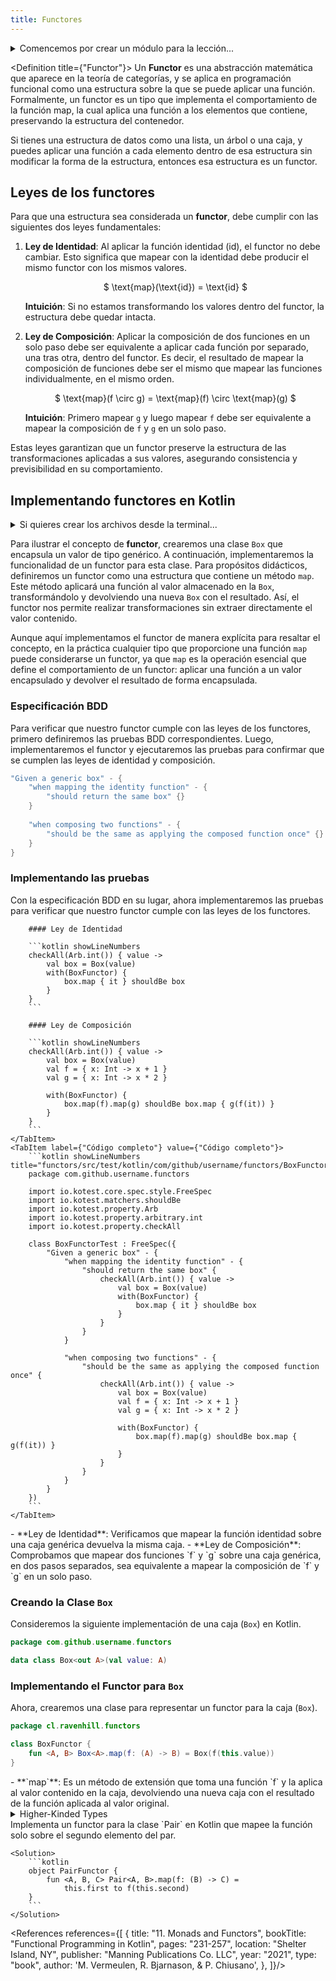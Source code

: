```yaml
---
title: Functores
---
```


<ReadingTime />
<GithubRepoLink user="r8vnhill" repo="functional-programming-kt" />

<details>
    <summary>
        Comencemos por crear un módulo para la lección...
    </summary>

    <BoxedTabs groupId={"os"}>
        <TabItem value="Windows" label="Windows">
            ```powershell
            New-Items -Path 'functors' -ItemType 'directory'
            '// Intentionally left blank' |
                Out-File -FilePath 'functors\build.gradle.kts'
            ```
        </TabItem>
        <TabItem value="Windows (corto)" label="Windows (corto)">
            ```powershell
            md 'functors'
            '// Intentionally left blank' > 'functors\build.gradle.kts'
            ```
        </TabItem>
        <TabItem value="Linux/Mac" label="Linux/Mac">
            ```bash
            mkdir functors
            echo '// Intentionally left blank' > 'functors/build.gradle.kts'
            ```
        </TabItem>
    </BoxedTabs>

    Recuerda agregar el nuevo módulo al archivo `settings.gradle.kts`.
</details>

<Definition title={"Functor"}>
    Un **Functor** es una abstracción matemática que aparece en la teoría de categorías, y se aplica en programación funcional como una estructura sobre la que se puede aplicar una función. Formalmente, un functor es un tipo que implementa el comportamiento de la función $\textrm{map}$, la cual aplica una función a los elementos que contiene, preservando la estructura del contenedor.
</Definition>

<Corollary>
    Si tienes una estructura de datos como una lista, un árbol o una caja, y puedes aplicar una función a cada elemento dentro de esa estructura sin modificar la forma de la estructura, entonces esa estructura es un functor.
</Corollary>

## Leyes de los functores

Para que una estructura sea considerada un **functor**, debe cumplir con las siguientes dos leyes fundamentales:

1. **Ley de Identidad**: Al aplicar la función identidad ($\textrm{id}$), el functor no debe cambiar. Esto significa que mapear con la identidad debe producir el mismo functor con los mismos valores.

    <center>
        $
        \text{map}(\text{id}) = \text{id}
        $
    </center>

    **Intuición**: Si no estamos transformando los valores dentro del functor, la estructura debe quedar intacta.

2. **Ley de Composición**: Aplicar la composición de dos funciones en un solo paso debe ser equivalente a aplicar cada función por separado, una tras otra, dentro del functor. Es decir, el resultado de mapear la composición de funciones debe ser el mismo que mapear las funciones individualmente, en el mismo orden.

    <center>
        $
        \text{map}(f \circ g) = \text{map}(f) \circ \text{map}(g)
        $
    </center>

    **Intuición**: Primero mapear `g` y luego mapear `f` debe ser equivalente a mapear la composición de `f` y `g` en un solo paso.

Estas leyes garantizan que un functor preserve la estructura de las transformaciones aplicadas a sus valores, asegurando consistencia y previsibilidad en su comportamiento.

## Implementando functores en Kotlin


<details>
    <summary>
        Si quieres crear los archivos desde la terminal...
    </summary>

    <BoxedTabs groupId={"os"}>
        <TabItem value="Windows" label="Windows">
            ```powershell
            $Group = 'com\github\username'
            ```

            ```powershell
            $FunctorsTestDir = "functors\src\test\kotlin\$Group\functors"
            $FunctorsMainDir = "functors\src\main\kotlin\$Group\functors"
            New-Item -Path $FunctorsDir, $FunctorsTestDir `
                -ItemType Directory -Force
            "$FunctorsTestDir\BoxFunctorTest.kt", "$FunctorsMainDir\Box.kt", `
                "$FunctorsMainDir\BoxFunctor.kt" | ForEach-Object {
                    "package $Group.functors" -replace '\\', '.' | 
                        Out-File -FilePath $_
                }
            ```
        </TabItem>
        <TabItem value="Windows (corto)" label="Windows (corto)">
            ```powershell
            $Group = 'com\github\username'
            ```

            ```powershell
            $FunctorsTestDir = "functors\src\test\kotlin\$Group\functors"
            $FunctorsMainDir = "functors\src\main\kotlin\$Group\functors"
            md $FunctorsDir $FunctorsTestDir
            "$FunctorsTestDir\BoxFunctorTest.kt", "$FunctorsMainDir\Box.kt", `
                "$FunctorsMainDir\BoxFunctor.kt" | % {
                    "package $Group.functors" -replace '\\', '.' > $_
                }
            ```
        </TabItem>
        <TabItem value="Linux/Mac" label="Linux/Mac">
            ```bash
            GROUP="com/github/username"
            ```

            ```bash
            FUNCTORS_DIR="functors/src/main/kotlin/$GROUP/functors"
            FUNCTORS_TEST_DIR="functors/src/test/kotlin/$GROUP/functors"
            mkdir -p "$FUNCTORS_DIR" "$FUNCTORS_TEST_DIR"
            echo "package ${GROUP//\//.}.functors" > `
                "$FUNCTORS_TEST_DIR/BoxFunctorTest.kt" `
                "$FUNCTORS_DIR/Box.kt" "$FUNCTORS_DIR/BoxFunctor.kt"
            ```
        </TabItem>
    </BoxedTabs>
</details>

Para ilustrar el concepto de **functor**, crearemos una clase `Box` que encapsula un valor de tipo genérico. A continuación, implementaremos la funcionalidad de un functor para esta clase. Para propósitos didácticos, definiremos un functor como una estructura que contiene un método `map`. Este método aplicará una función al valor almacenado en la `Box`, transformándolo y devolviendo una nueva `Box` con el resultado. Así, el functor nos permite realizar transformaciones sin extraer directamente el valor contenido.

Aunque aquí implementamos el functor de manera explícita para resaltar el concepto, en la práctica cualquier tipo que proporcione una función `map` puede considerarse un functor, ya que `map` es la operación esencial que define el comportamiento de un functor: aplicar una función a un valor encapsulado y devolver el resultado de forma encapsulada.

### Especificación BDD

Para verificar que nuestro functor cumple con las leyes de los functores, primero definiremos las pruebas BDD correspondientes. Luego, implementaremos el functor y ejecutaremos las pruebas para confirmar que se cumplen las leyes de identidad y composición.

```kotlin showLineNumbers
"Given a generic box" - {
    "when mapping the identity function" - {
        "should return the same box" {}
    }
    
    "when composing two functions" - {
        "should be the same as applying the composed function once" {}
    }
}
```

### Implementando las pruebas

Con la especificación BDD en su lugar, ahora implementaremos las pruebas para verificar que nuestro functor cumple con las leyes de los functores.

<BoxedTabs>
    <TabItem label={"Código esencial"} value={"Código esencial"}>
        
        #### Ley de Identidad
        
        ```kotlin showLineNumbers
        checkAll(Arb.int()) { value ->
            val box = Box(value)
            with(BoxFunctor) {
                box.map { it } shouldBe box
            }
        }
        ```

        #### Ley de Composición

        ```kotlin showLineNumbers
        checkAll(Arb.int()) { value ->
            val box = Box(value)
            val f = { x: Int -> x + 1 }
            val g = { x: Int -> x * 2 }

            with(BoxFunctor) {
                box.map(f).map(g) shouldBe box.map { g(f(it)) }
            }
        }
        ```
    </TabItem>
    <TabItem label={"Código completo"} value={"Código completo"}>
        ```kotlin showLineNumbers title="functors/src/test/kotlin/com/github/username/functors/BoxFunctorTest.kt"
        package com.github.username.functors

        import io.kotest.core.spec.style.FreeSpec
        import io.kotest.matchers.shouldBe
        import io.kotest.property.Arb
        import io.kotest.property.arbitrary.int
        import io.kotest.property.checkAll

        class BoxFunctorTest : FreeSpec({
            "Given a generic box" - {
                "when mapping the identity function" - {
                    "should return the same box" {
                        checkAll(Arb.int()) { value ->
                            val box = Box(value)
                            with(BoxFunctor) {
                                box.map { it } shouldBe box
                            }
                        }
                    }
                }

                "when composing two functions" - {
                    "should be the same as applying the composed function once" {
                        checkAll(Arb.int()) { value ->
                            val box = Box(value)
                            val f = { x: Int -> x + 1 }
                            val g = { x: Int -> x * 2 }

                            with(BoxFunctor) {
                                box.map(f).map(g) shouldBe box.map { g(f(it)) }
                            }
                        }
                    }
                }
            }
        })
        ```
    </TabItem>
</BoxedTabs>

<Explanation>
    - **Ley de Identidad**: Verificamos que mapear la función identidad sobre una caja genérica devuelva la misma caja.
    - **Ley de Composición**: Comprobamos que mapear dos funciones `f` y `g` sobre una caja genérica, en dos pasos separados, sea equivalente a mapear la composición de `f` y `g` en un solo paso.
</Explanation>

### Creando la Clase ``Box``

Consideremos la siguiente implementación de una caja (`Box`) en Kotlin.

```kotlin showLineNumbers title="functors/src/main/kotlin/com/github/username/functors/Box.kt"
package com.github.username.functors

data class Box<out A>(val value: A)
```

### Implementando el Functor para `Box`

Ahora, crearemos una clase para representar un functor para la caja (`Box`).

```kotlin showLineNumbers title="functors/src/main/kotlin/com/github/username/functors/BoxFunctor.kt"
package cl.ravenhill.functors

class BoxFunctor {
    fun <A, B> Box<A>.map(f: (A) -> B) = Box(f(this.value))
}
```

<Explanation>
    - **`map`**: Es un método de extensión que toma una función `f` y la aplica al valor contenido en la caja, devolviendo una nueva caja con el resultado de la función aplicada al valor original.
</Explanation>

<details>
    <summary>
        Higher-Kinded Types
    </summary>

    En lenguajes como Haskell o Scala, es común utilizar **higher-kinded types (HKT)** para definir abstracciones genéricas como los functores. Los HKT permiten definir interfaces que operan sobre **constructores de tipos**, proporcionando una gran flexibilidad y reutilización de código.

    Por ejemplo, en Haskell, un functor se define así:

    ```haskell
    class Functor f where
        fmap :: (a -> b) -> f a -> f b
    ```

    Aquí, `f` es un constructor de tipos que puede ser aplicado a un tipo concreto `a` para formar un nuevo tipo `f a`.

    Sin embargo, **Kotlin no soporta higher-kinded types de forma nativa**. Esto significa que no podemos directamente definir una interfaz `Functor` que sea genérica sobre un constructor de tipos `F`.

    Para intentar superar esta limitación, algunxs desarrolladorxs utilizan patrones para simular HKT, como crear una interfaz `Kind<F, A>` que actúa como un contenedor genérico:

    ```kotlin
    interface Kind<F, A>
    ```

    Y luego definir el functor de la siguiente manera:

    ```kotlin
    interface Functor<F> {
        fun <A, B> Kind<F, A>.map(f: (A) -> B): Kind<F, B>
    }
    ```

    :::warning Limitaciones

    1. **Complejidad Adicional**: Introduce una capa extra de abstracción que puede hacer el código más difícil de entender y mantener.
    2. **Seguridad de Tipos Reducida**: El compilador de Kotlin no puede verificar completamente los tipos en estas estructuras simuladas, lo que puede llevar a errores en tiempo de ejecución.
    3. **Código Verboso**: Requiere escribir código adicional para cada tipo que se quiera usar con el functor, incluyendo conversiones y comprobaciones de tipos manuales.

    :::

    ### Relación con la Implementación sin Higher-Kinded Types

    Dado que la simulación de HKT en Kotlin introduce complejidad y reduce la seguridad de tipos, optamos por una **implementación sin higher-kinded types**, definiendo funciones `map` específicas para cada estructura de datos que queremos tratar como functor.

    En lugar de intentar crear una interfaz genérica para todos los tipos, podemos definir funciones de extensión `map` directamente sobre nuestras clases. Por ejemplo, para nuestra clase `Box`:

    ```kotlin
    data class Box<out A>(val value: A)

    fun <A, B> Box<A>.map(f: (A) -> B): Box<B> {
        return Box(f(this.value))
    }
    ```

    Este enfoque presenta varias mejoras sobre el diseño original que intentaba simular HKT:

    - **Simplicidad**: El código es más simple y fácil de leer, ya que no necesitamos introducir abstracciones adicionales como `Kind`.
    - **Seguridad de Tipos Mejorada**: Aprovechamos al máximo el sistema de tipos de Kotlin, evitando casting y comprobaciones manuales.
    - **Facilidad de Uso**: Lxs desarrolladorxs pueden utilizar la función `map` directamente sobre las instancias de `Box`, sin necesidad de envolver o desempaquetar los valores.

    Al implementar los functores sin HKT, mantenemos la capacidad de mapear funciones sobre nuestras estructuras de datos, cumpliendo con las leyes de los functores y aprovechando las características del lenguaje de manera más eficiente.
</details>

<Exercise title="Functor para Pares">
    Implementa un functor para la clase `Pair` en Kotlin que mapee la función solo sobre el segundo elemento del par.

    <Solution>
        ```kotlin
        object PairFunctor {
            fun <A, B, C> Pair<A, B>.map(f: (B) -> C) =
                this.first to f(this.second)
        }
        ```
    </Solution>
</Exercise>

<div className="language-card-container">
    <ScalaCard link={"/docs/fp/functors/scala"}/>
</div>

<References references={[
    {
        title: "11. Monads and Functors",
        bookTitle: "Functional Programming in Kotlin",
        pages: "231-257",
        location: "Shelter Island, NY",
        publisher: "Manning Publications Co. LLC",
        year: "2021",
        type: "book",
        author: 'M. Vermeulen, R. Bjarnason, & P. Chiusano',
    },
]}/>
